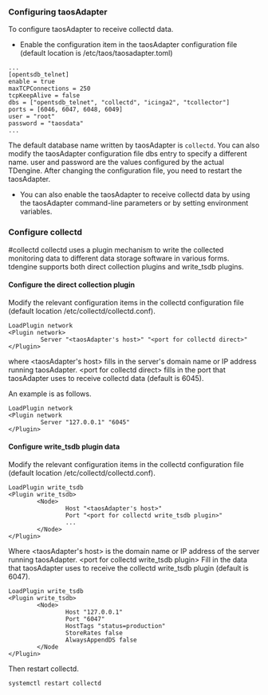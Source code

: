 ### Configuring taosAdapter

To configure taosAdapter to receive collectd data.

- Enable the configuration item in the taosAdapter configuration file (default location is /etc/taos/taosadapter.toml)

```
...
[opentsdb_telnet]
enable = true
maxTCPConnections = 250
tcpKeepAlive = false
dbs = ["opentsdb_telnet", "collectd", "icinga2", "tcollector"]
ports = [6046, 6047, 6048, 6049]
user = "root"
password = "taosdata"
...
```

The default database name written by taosAdapter is `collectd`. You can also modify the taosAdapter configuration file dbs entry to specify a different name. user and password are the values configured by the actual TDengine. After changing the configuration file, you need to restart the taosAdapter.

- You can also enable the taosAdapter to receive collectd data by using the taosAdapter command-line parameters or by setting environment variables.

### Configure collectd
#collectd
collectd uses a plugin mechanism to write the collected monitoring data to different data storage software in various forms. tdengine supports both direct collection plugins and write_tsdb plugins.

#### Configure the direct collection plugin

Modify the relevant configuration items in the collectd configuration file (default location /etc/collectd/collectd.conf).

```text
LoadPlugin network
<Plugin network>
         Server "<taosAdapter's host>" "<port for collectd direct>"
</Plugin>
```

where <taosAdapter's host\> fills in the server's domain name or IP address running taosAdapter. <port for collectd direct\> fills in the port that taosAdapter uses to receive collectd data (default is 6045).

An example is as follows.

```text
LoadPlugin network
<Plugin network
         Server "127.0.0.1" "6045"
</Plugin>
```

#### Configure write_tsdb plugin data

Modify the relevant configuration items in the collectd configuration file (default location /etc/collectd/collectd.conf).

```text
LoadPlugin write_tsdb
<Plugin write_tsdb>
        <Node>
                Host "<taosAdapter's host>"
                Port "<port for collectd write_tsdb plugin>"
                ...
        </Node>
</Plugin>
```

Where <taosAdapter's host\> is the domain name or IP address of the server running taosAdapter. <port for collectd write_tsdb plugin\> Fill in the data that taosAdapter uses to receive the collectd write_tsdb plugin (default is 6047).

```text
LoadPlugin write_tsdb
<Plugin write_tsdb>
        <Node>
                Host "127.0.0.1"
                Port "6047"
                HostTags "status=production"
                StoreRates false
                AlwaysAppendDS false
        </Node
</Plugin>
```

Then restart collectd.

```
systemctl restart collectd
```

